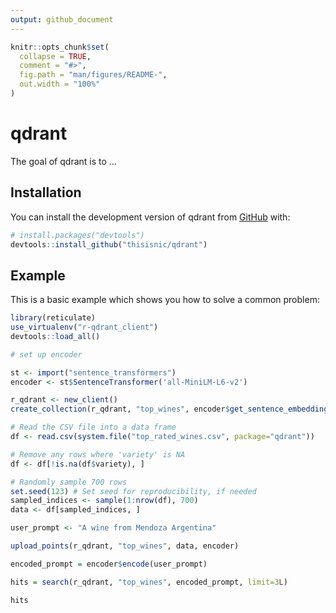 ```yaml
---
output: github_document
---
```


<!-- README.md is generated from README.Rmd. Please edit that file -->

```r
knitr::opts_chunk$set(
  collapse = TRUE,
  comment = "#>",
  fig.path = "man/figures/README-",
  out.width = "100%"
)
```

# qdrant

<!-- badges: start -->
<!-- badges: end -->

The goal of qdrant is to ...

## Installation

You can install the development version of qdrant from [GitHub](https://github.com/) with:

``` r
# install.packages("devtools")
devtools::install_github("thisisnic/qdrant")
```

## Example

This is a basic example which shows you how to solve a common problem:

```r
library(reticulate)
use_virtualenv("r-qdrant_client")
devtools::load_all()

# set up encoder

st <- import("sentence_transformers")
encoder <- st$SentenceTransformer('all-MiniLM-L6-v2')

r_qdrant <- new_client()
create_collection(r_qdrant, "top_wines", encoder$get_sentence_embedding_dimension())

# Read the CSV file into a data frame
df <- read.csv(system.file("top_rated_wines.csv", package="qdrant"))

# Remove any rows where 'variety' is NA
df <- df[!is.na(df$variety), ]

# Randomly sample 700 rows
set.seed(123) # Set seed for reproducibility, if needed
sampled_indices <- sample(1:nrow(df), 700)
data <- df[sampled_indices, ]

user_prompt <- "A wine from Mendoza Argentina"

upload_points(r_qdrant, "top_wines", data, encoder)

encoded_prompt = encoder$encode(user_prompt)

hits = search(r_qdrant, "top_wines", encoded_prompt, limit=3L)

hits
```
